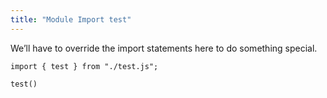 ```yaml
---
title: "Module Import test"
---
```


We'll have to override the import statements here to do something special.

```ojs
import { test } from "./test.js";
```

```ojs
test()
```

